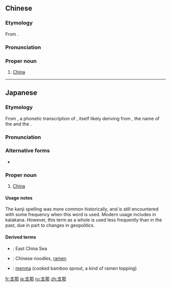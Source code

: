 ==Chinese==
{{zh-forms|gloss=-}}

===Etymology===
From {{der|zh|sa|चीन}}.

===Pronunciation===
{{zh-pron
|m=Zhīnà
|c=zi1 naa5
|mn=Chi-ná
|cat=pn
}}

===Proper noun===
{{zh-proper noun}}

# {{lb|zh|often derogatory}} [[China]]

----

==Japanese==
<div style="float:right;">
{{wikipedia|lang=ja|支那}}
{{wikipedia|Shina (word)}}
</div>
{{ja-kanjitab|yomi=o|し|な}}

===Etymology===
From {{etyl|ltc|ja|sort=しな}} {{m|zh|支那|tr=tsye na}}, a phonetic transcription of {{der|ja|sa|चीन|sort=しな}}, itself likely deriving from {{etyl|och|ja|sort=しな}} {{m|zh|秦|tr=*dzin}}, the name of the {{w|Qin Dynasty}} and the {{w|Qin (state)|Qin state}}.

===Pronunciation===
{{ja-pron|yomi=goon|しな}}

===Alternative forms===
* {{l|ja|シナ}}

===Proper noun===
{{ja-pos|proper|しな|シナ}}

# [[China]] {{qualifier|prewar; often considered derogatory in modern speech}}

====Usage notes====
The kanji spelling {{m|ja|支那}} was more common historically, and is still encountered with some frequency when this word is used.  Modern usage includes {{m|ja|シナ}} in katakana.  However, this term as a whole is used less frequently than in the past, due in part to changes in geopolitics.

====Derived terms====
{{der-top}}
* {{ja-r|東支那海|^ひがし ^しな ^かい}}: East China Sea
* {{ja-r|支那蕎麦|^しな そば}}: Chinese noodles, [[ramen]]
* {{ja-r|支那竹|^しな ちく}}: [[menma]] (cooked bamboo sprout, a kind of ramen topping)
{{der-bottom}}

[[fr:支那]]
[[ja:支那]]
[[ru:支那]]
[[zh:支那]]